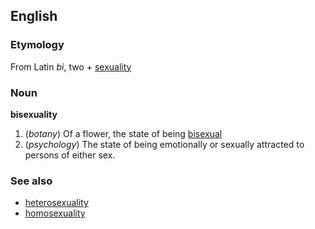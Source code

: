 ==English==
===Etymology===
From Latin ''bi'', two + [[sexuality]]

===Noun===
'''bisexuality'''

#(''botany'') Of a flower, the state of being [[bisexual]] <!--is this correct?-->
#(''psychology'') The state of being emotionally or sexually attracted to persons of either sex.

===See also===
*[[heterosexuality]]
*[[homosexuality]]